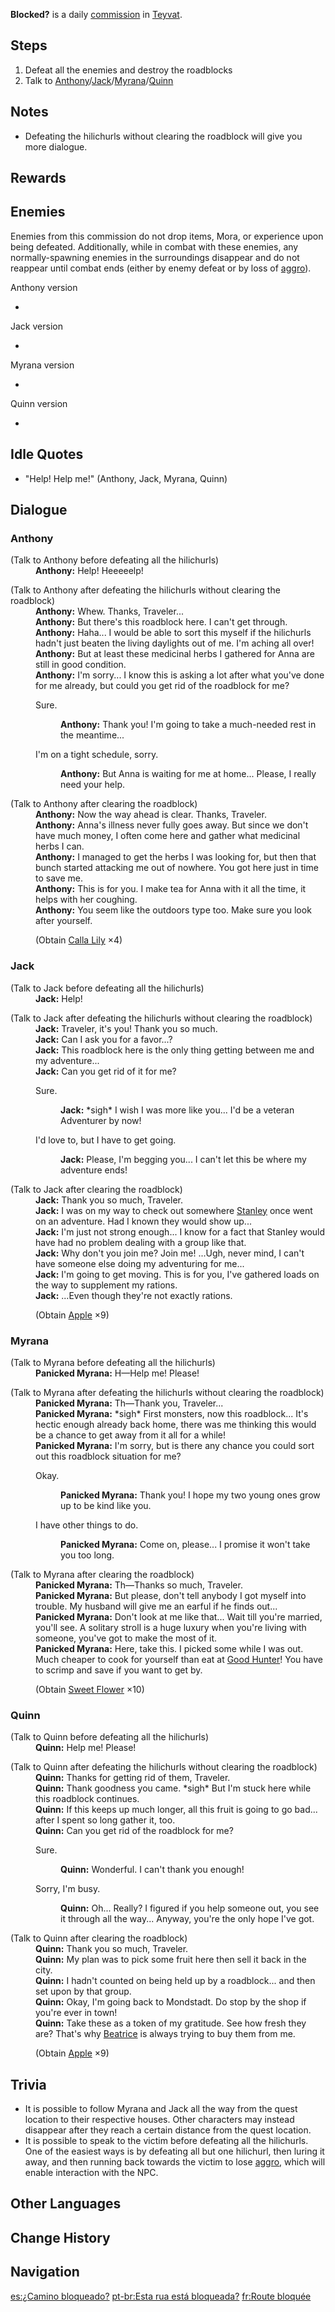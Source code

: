 {{Quest Infobox
|id             = 20001; 20011; 20012; 20013
|type           = Commission
|image          = Commission Blocked?.png
|caption        = [[Anthony]]'s version
|region         = Mondstadt
|npc            = Anthony
|description    = A group of [[hilichurls]] took advantage of a blocked road to attack Anthony/<wbr>Jack/<wbr>Myrana/<wbr>Quinn. Go help him/her.<hr>'''[[Anthony]]:''' Anthony set off from Mondstadt towards Springvale to find medicine for his sister [[Anna]], but  was set upon by hilichurls along the way. Defeat the hilichurls and save Anthony.<br />'''[[Jack]]:''' Jack was on his way to a new adventure spot, but has found himself under attack by hilichurls at [[Drunkard Gorge]]. Defeat the hilichurls and save Jack.<br />'''[[Myrana]]:''' Myrana was enjoying a rare opportunity to go out for a walk, but on the way to the winery is stopped and attacked by hilichurls. Defeat the hilichurls and save Myrana.<br />'''[[Quinn]]:''' As Quinn was transporting fruit back to Mondstadt, his path was blocked near the Thousand Winds Temple, and he was ambushed by hilichurls. Defeat the hilichurls and save Quinn.
|startLocation  = [[Starfell Valley]], [[Mondstadt]]
|startLocation2 = [[Springvale]], Mondstadt
|startLocation3 = [[Windwail Highland]], Mondstadt
|characters     = Anthony; Jack; Panicked Myrana; Quinn; Traveler
|other          = 
*AR-Dependent Rewards
*Additional Rewards:
{{Card|Calla Lily|4|caption=from Anthony}}{{Card|Apple|9|caption=from Jack/Quinn}}{{Card|Sweet Flower|9|caption=from Myrana}}
}}
'''Blocked?''' is a daily [[commission]] in [[Teyvat]].

==Steps==
#Defeat all the enemies and destroy the roadblocks
#Talk to [[Anthony]]/[[Jack]]/[[Myrana]]/[[Quinn]]

==Notes==
*Defeating the hilichurls without clearing the roadblock will give you more dialogue.

==Rewards==
{{Commission Rewards|full}}

==Enemies==
Enemies from this commission do not drop items, Mora, or experience upon being defeated.
Additionally, while in combat with these enemies, any normally-spawning enemies in the surroundings disappear and do not reappear until combat ends (either by enemy defeat or by loss of [[aggro]]).

; Anthony version
*{{Enemy List|Hilichurl Fighter*2;Hilichurl Grenadier;Pyro Hilichurl Shooter;Blazing Axe Mitachurl}}
; Jack version
*{{Enemy List|Hilichurl Grenadier*2;Hilichurl Fighter;Dendro Samachurl;Blazing Axe Mitachurl}}
; Myrana version
*{{Enemy List|Hilichurl Fighter;Wooden Shield Hilichurl Guard;Cryo Hilichurl Shooter;Hydro Samachurl;Wooden Shield Mitachurl}}
; Quinn version
*{{Enemy List|Hilichurl Fighter*2;Pyro Hilichurl Shooter*2;Blazing Axe Mitachurl}}

==Idle Quotes==
* "Help! Help me!" (Anthony, Jack, Myrana, Quinn)

==Dialogue==
===Anthony===
{{dialogue start}}
;(Talk to Anthony before defeating all the hilichurls)
:'''Anthony:''' Help! Heeeeelp!

;(Talk to Anthony after defeating the hilichurls without clearing the roadblock)
:'''Anthony:''' Whew. Thanks, Traveler...
:'''Anthony:''' But there's this roadblock here. I can't get through.
:'''Anthony:''' Haha... I would be able to sort this myself if the hilichurls hadn't just beaten the living daylights out of me. I'm aching all over!
:'''Anthony:''' But at least these medicinal herbs I gathered for Anna are still in good condition.
:'''Anthony:''' I'm sorry... I know this is asking a lot after what you've done for me already, but could you get rid of the roadblock for me?
:{{DIcon}} Sure.
::'''Anthony:''' Thank you! I'm going to take a much-needed rest in the meantime...
:{{DIcon}} I'm on a tight schedule, sorry.
::'''Anthony:''' But Anna is waiting for me at home... Please, I really need your help.

;(Talk to Anthony after clearing the roadblock)
:'''Anthony:''' Now the way ahead is clear. Thanks, Traveler.
:'''Anthony:''' Anna's illness never fully goes away. But since we don't have much money, I often come here and gather what medicinal herbs I can.
:'''Anthony:''' I managed to get the herbs I was looking for, but then that bunch started attacking me out of nowhere. You got here just in time to save me.
:'''Anthony:''' This is for you. I make tea for Anna with it all the time, it helps with her coughing.
:'''Anthony:''' You seem like the outdoors type too. Make sure you look after yourself.
:;(Obtain [[Calla Lily]]  ×4)
{{dialogue end}}

===Jack===
{{dialogue start}}
;(Talk to Jack before defeating all the hilichurls)
:'''Jack:''' Help!

;(Talk to Jack after defeating the hilichurls without clearing the roadblock)
:'''Jack:''' Traveler, it's you! Thank you so much.
:'''Jack:''' Can I ask you for a favor...?
:'''Jack:''' This roadblock here is the only thing getting between me and my adventure...
:'''Jack:''' Can you get rid of it for me?
:{{DIcon}} Sure.
::'''Jack:''' *sigh* I wish I was more like you... I'd be a veteran Adventurer by now!
:{{DIcon}} I'd love to, but I have to get going.
::'''Jack:''' Please, I'm begging you... I can't let this be where my adventure ends!

;(Talk to Jack after clearing the roadblock)
:'''Jack:''' Thank you so much, Traveler.
:'''Jack:''' I was on my way to check out somewhere [[Stanley]] once went on an adventure. Had I known they would show up...
:'''Jack:''' I'm just not strong enough... I know for a fact that Stanley would have had no problem dealing with a group like that.
:'''Jack:''' Why don't you join me? Join me! ...Ugh, never mind, I can't have someone else doing my adventuring for me...
:'''Jack:''' I'm going to get moving. This is for you, I've gathered loads on the way to supplement my rations.
:'''Jack:''' ...Even though they're not exactly rations.
:;(Obtain [[Apple]] ×9)
{{dialogue end}}

===Myrana===
{{dialogue start}}
;(Talk to Myrana before defeating all the hilichurls)
:'''Panicked Myrana:''' H&mdash;Help me! Please!

;(Talk to Myrana after defeating the hilichurls without clearing the roadblock)
:'''Panicked Myrana:''' Th&mdash;Thank you, Traveler...
:'''Panicked Myrana:''' *sigh* First monsters, now this roadblock... It's hectic enough already back home, there was me thinking this would be a chance to get away from it all for a while!
:'''Panicked Myrana:''' I'm sorry, but is there any chance you could sort out this roadblock situation for me?
:{{DIcon}} Okay.
::'''Panicked Myrana:''' Thank you! I hope my two young ones grow up to be kind like you.
:{{DIcon}} I have other things to do.
::'''Panicked Myrana:''' Come on, please... I promise it won't take you too long.

;(Talk to Myrana after clearing the roadblock)
:'''Panicked Myrana:''' Th&mdash;Thanks so much, Traveler.
:'''Panicked Myrana:''' But please, don't tell anybody I got myself into trouble. My husband will give me an earful if he finds out...
:'''Panicked Myrana:''' Don't look at me like that... Wait till you're married, you'll see. A solitary stroll is a huge luxury when you're living with someone, you've got to make the most of it.
:'''Panicked Myrana:''' Here, take this. I picked some while I was out. Much cheaper to cook for yourself than eat at [[Good Hunter]]! You have to scrimp and save if you want to get by.
:;(Obtain [[Sweet Flower]] ×10)
{{dialogue end}}

===Quinn===
{{dialogue start}}
;(Talk to Quinn before defeating all the hilichurls)
:'''Quinn:''' Help me! Please!

;(Talk to Quinn after defeating the hilichurls without clearing the roadblock)
:'''Quinn:''' Thanks for getting rid of them, Traveler.
:'''Quinn:''' Thank goodness you came. *sigh* But I'm stuck here while this roadblock continues.
:'''Quinn:''' If this keeps up much longer, all this fruit is going to go bad... after I spent so long gather it, too.
:'''Quinn:''' Can you get rid of the roadblock for me?
:{{DIcon}} Sure.
::'''Quinn:''' Wonderful. I can't thank you enough!
:{{DIcon}} Sorry, I'm busy.
::'''Quinn:''' Oh... Really? I figured if you help someone out, you see it through all the way... Anyway, you're the only hope I've got.

;(Talk to Quinn after clearing the roadblock)
:'''Quinn:''' Thank you so much, Traveler.
:'''Quinn:''' My plan was to pick some fruit here then sell it back in the city.
:'''Quinn:''' I hadn't counted on being held up by a roadblock... and then set upon by that group.
:'''Quinn:''' Okay, I'm going back to Mondstadt. Do stop by the shop if you're ever in town!
:'''Quinn:''' Take these as a token of my gratitude. See how fresh they are? That's why [[Beatrice]] is always trying to buy them from me.
:;(Obtain [[Apple]] ×9)
{{dialogue end}}

==Trivia==
*It is possible to follow Myrana and Jack all the way from the quest location to their respective houses. Other characters may instead disappear after they reach a certain distance from the quest location.
*It is possible to speak to the victim before defeating all the hilichurls. One of the easiest ways is by defeating all but one hilichurl, then luring it away, and then running back towards the victim to lose [[aggro]], which will enable interaction with the NPC.

==Other Languages==
{{Other Languages
|en      = Blocked?
|zhs     = 此路不通？
|zhs_rm  = Cǐ Lù Bù Tōng?
|zht     = 此路不通？
|zht_rm  = Cǐ Lù Bù Tōng?
|zh_tl   = This Road is Blocked?
|ja      = 通行止め？
|ja_rm   = Tsuukoudome?
|ja_tl   = Suspension of Traffic?
|ko      = 통행금지라니?
|ko_rm   = Tonghaenggeumjirani?
|ko_tl   = No Throughfare?
|es      = ¿Camino bloqueado?
|es_tl   = Blocked Path?
|fr      = Route bloquée ?
|fr_tl   = Blocked Road?
|ru      = Здесь не пройти?
|ru_tl   = Can't Pass Through Here?
|th      = ทางตันเหรอ?
|th_rm   = Than Tang Roe?
|th_tl   = Dead End?
|vi      = Đường này không thông?
|vi_tl   = 
|de      = Eine Straßensperre?
|de_tl   = A Barricade?
|id      = Jalan Buntu?
|id_tl   = Dead End?
|pt      = Esta rua está bloqueada?
|pt_tl   = This Road is Blocked?
}}

==Change History==
{{Change History|1.0}}

==Navigation==
{{Commission Navbox|Mondstadt|Standalone}}

[[es:¿Camino bloqueado?]]
[[pt-br:Esta rua está bloqueada?]]
[[fr:Route bloquée]]